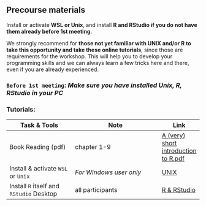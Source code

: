 ## Precourse materials

Install or activate **WSL or Unix**, and install **R and RStudio if you do not have them already before 1st meeting**.

We strongly recommend for **those not yet familiar with UNIX and/or R to take this opportunity and take these online tutorials**, since those are requirements for the workshop. This will help you to develop your programming skills and we can always learn a few tricks here and there, even if you are already experienced.

### `Before 1st meeting`: *Make sure you have installed Unix, R, RStudio in your PC*

### Tutorials:
 
| Task & Tools                      | Note                        | Link               |
|---------------------------|------------------------------------|----------------|
| Book Reading (pdf) | chapter 1-9 | [A (very) short introduction to R.pdf](https://github.com/ClaudiaBrauer/A-very-short-introduction-to-R/blob/8cbcfb1faa909b1d1fe044ae664e317ef29d278e/documents/A%20(very)%20short%20introduction%20to%20R.pdf)|
| Install & activate `WSL` or `Unix`| *For Windows user only*| [UNIX](http://swcarpentry.github.io/shell-novice/)|
| Install `R` itself and `RStudio` Desktop | all participants | [R & RStudio](https://swcarpentry.github.io/r-novice-inflammation/)|

